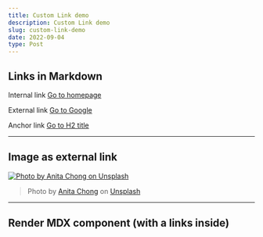 ```yaml
---
title: Custom Link demo
description: Custom Link demo
slug: custom-link-demo
date: 2022-09-04
type: Post
---
```



## Links in Markdown

Internal link [Go to homepage](/)

External link [Go to Google](https://google.com)

Anchor link [Go to H2 title](#h2-title)

---

## Image as external link

[![Photo by Anita Chong on Unsplash](/images/anita-chong-unsplash.jpg)](https://unsplash.com/photos/aSJAalMXCvI)

> Photo by [Anita Chong](https://unsplash.com/@jacutanita) on [Unsplash](https://unsplash.com/photos/aSJAalMXCvI)

---

## Render MDX component (with a links inside)

<LinksDemo />
